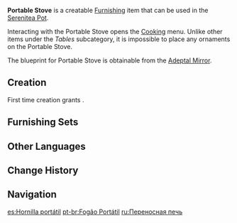 {{Furnishing Infobox
|id             = 361305
|image          = Item Portable Stove.png
|category       = Large Furnishing
|subcategory    = Table
|quality        = 3
|adeptal_energy = 60
|load           = 558
|reduced_load   = 85
|description    = A light and convenient little stove that is often used by business people at [[Chihu Rock]].<br />It's just a shame that the amount of food that can be placed on it at once is quite small, leaving it with little hope of feeding [[Paimon]] in time.
|mention        = Paimon
|blueprint      = Adeptal Mirror
|adeptal mirror = 2
|interaction    = Cooking
}}
'''Portable Stove''' is a creatable [[Furnishing]] item that can be used in the [[Serenitea Pot]].

Interacting with the Portable Stove opens the [[Cooking]] menu.
Unlike other items under the ''Tables'' subcategory, it is impossible to place any ornaments on the Portable Stove.

The blueprint for Portable Stove is obtainable from the [[Adeptal Mirror]].

==Creation==
First time creation grants {{Item|Trust|24|x=60}}.
{{Recipe
|type = Creation
|time = 14h
|Iron Chunk = 12
|sort = Iron Chunk
}}

==Furnishing Sets==
{{Craft Usage}}

==Other Languages==
{{Other Languages
|default_hidden = 1
|en      = Portable Stove
|zhs     = 便携炉灶
|zhs_rm  = Biànxié Lúzào
|zht     = 可攜式爐灶
|zht_rm  = Kěxié-shì Lúzào
|ja      = 携帯型コンロ
|ja_rm   = Keitai-gata Konro
|ko      = 휴대용 부뚜막
|ko_rm   = Hyudaeyong Buttumak
|es      = Hornilla portátil
|fr      = Réchaud
|ru      = Переносная печь
|th      = เตาพกพา
|th_rm   = 
|vi      = Bếp Tiện Lợi
|de      = Tragbarer Herd
|id      = Kompor Portabel
|pt      = Fogão Portátil
|tr      = Taşınabilir Ocak
|it      = Fornello portatile
}}

==Change History==
{{Change History|1.5}}

==Navigation==
{{Furnishing Navbox|interior}}

[[es:Hornilla portátil]]
[[pt-br:Fogão Portátil]]
[[ru:Переносная печь]]